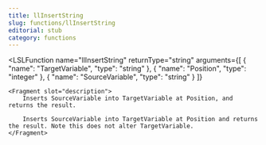 ```yaml
---
title: llInsertString
slug: functions/llInsertString
editorial: stub
category: functions
---
```


<LSLFunction
	name="llInsertString"
	returnType="string"
	arguments={[
	{
		"name": "TargetVariable",
		"type": "string"
	},
	{
		"name": "Position",
		"type": "integer"
	},
	{
		"name": "SourceVariable",
		"type": "string"
	}
]}
>
	<Fragment slot="description">
		Inserts SourceVariable into TargetVariable at Position, and returns the result.
		
		Inserts SourceVariable into TargetVariable at Position and returns the result. Note this does not alter TargetVariable.
	</Fragment>
</LSLFunction>

